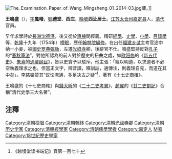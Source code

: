 {{Otheruses|other=名为王凤喈的其他人物|王凤喈}}
[[File:The_Examination_Paper_of_Wang_Mingsheng_01_2014-03.jpg|thumb]]藏。]]

'''王鳴盛'''（{{bd|1722年||1797年|catIdx=W}}），[[表字|字]]'''鳳喈'''，[[號|號]]'''禮堂'''、'''西庄'''，[[晚號|晚號]]'''西沚居士'''。[[江苏|江苏]][[太仓州|太仓州]][[嘉定县|嘉定县]]人，[[清代|清代]]官員。

早年求學詩於[[長洲縣|長洲]][[沈德潛|沈德潛]]，後又從於[[惠棟|惠棟]]問經義。精研[[經學|經學]]、[[史學|史學]]、[[小學|小學]]、[[目錄學|目錄學]]等，[[乾隆|乾隆]]十九年（1754年）[[榜眼|榜眼]]，歷任[[翰林院編修|翰林院編修]]。在出任[[福建|福建]][[乡试|乡试]]主考官途中纳一小妾，被[[御史|御史]][[罗典|罗典]][[彈劾|彈劾]]，左遷[[光祿寺|光祿寺]]卿，後辭官不仕。鳴盛堅持反對[[孔子|孔子]]的“[[春秋筆法|春秋筆法]]”，對他所認為的前人對於歷史的扭曲之處，如[[欧阳修|欧阳修]]的《[[新五代史|新五代史]]》、[[朱熹|朱熹]]的[[資治通鑑綱目|通鉴纲目]]》，皆以史實予以駁斥。他主張：「經以明道，以求道者不必空執義理求之也。但當正文字，辨音讀，釋訓詁，通傳注，則義理自見，而道在其中矣」。[[李慈铭|李慈铭]]赞其“议论淹通，多足决古之疑”<ref>《越墁堂读书端记》頁第一百七十</ref>，著有《[[十七史商榷|十七史商榷]]》。

王鳴盛的《十七史商榷》與[[錢大昕|錢大昕]]的《[[二十二史考異|二十二史考異]]》，[[趙翼|趙翼]]的《[[廿二史劄記|廿二史劄記]]》合稱“清代史學三大名著”。

==注釋==
{{reflist}}

{{乾隆十九年甲戌科殿試金榜}}
{{DEFAULTSORT:Wang王}}
[[Category:清朝榜眼|Category:清朝榜眼]]
[[Category:清朝翰林|Category:清朝翰林]]
[[Category:清朝光祿寺卿|Category:清朝光祿寺卿]]
[[Category:清朝历史学家|Category:清朝历史学家]]
[[Category:清朝經學家|Category:清朝經學家]]
[[Category:清朝儒學學者|Category:清朝儒學學者]]
[[Category:嘉定人|Category:嘉定人]]
[[Category:王姓|M鳴]]
[[Category:18世紀歷史學家|Category:18世紀歷史學家]]